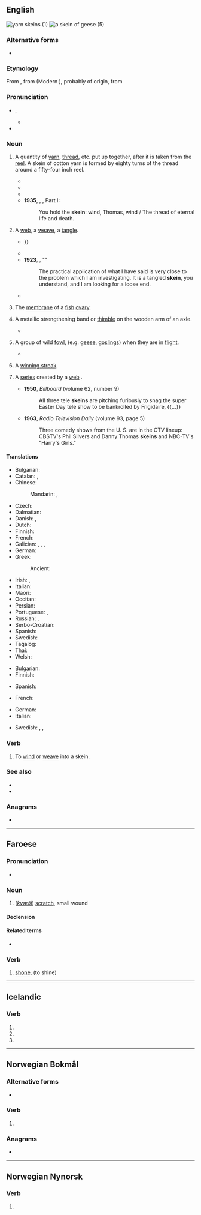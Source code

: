 ==English==
[[File:Yarn_skeins.JPG|thumb|yarn skeins (1)]]
[[File:A_Skein_of_Geese_-_geograph.org.uk_-_1571655.jpg|thumb|a skein of geese (5)]]

===Alternative forms===
* {{alter|en|skean|skain||obsolete}}

===Etymology===
From {{inh|en|enm|skayne}}, from {{der|en|fro|escaigne}} (Modern {{cog|fr|écagne}}), probably of {{der|en|cel-pro|-}} origin, from {{der|en|ine-pro|*skend-||to split off}}

===Pronunciation===
* {{enPR|skān}}, {{IPA|en|/skeɪn/}}
** {{audio|en|LL-Q1860 (eng)-Vealhurl-skein.wav|Audio (UK)}}
* {{rhymes|en|eɪn|s=1}}

===Noun===
{{en-noun}}

# {{senseid|en|gathering of yarn etc}} A quantity of [[yarn]], [[thread]], etc. put up together, after it is taken from the [[reel]]. A skein of cotton yarn is formed by eighty turns of the thread around a fifty-four inch reel.
#* {{RQ:Shakespeare Shrew|act=IV|scene=iii|page=224|passage=Brau'd in mine owne houſe with a '''skeine''' of thred: / Away thou Ragge, thou quantitie, thou remnant,}}
#* {{RQ:Wilde Dorian Gray|chapter=1|passage=“How horribly unjust of you!” cried Lord Henry, tilting his hat back and looking up at the little clouds that, like ravelled '''skeins''' of glossy white silk, were drifting across the hollowed turquoise of the summer sky.}}
#* {{RQ:Woolf Voyage Out|chapter=XV|passage=The embroidery, which was a matter for thought, the design being difficult and the colours wanting consideration, brought lapses into the dialogue when she seemed to be engrossed in her '''skeins''' of silk, or, with head a little drawn back and eyes narrowed, considered the effect of the whole.}}
#* '''1935''', {{w|T.S. Eliot}}, ''{{w|Murder in the Cathedral}}'', Part I:
#*: You  hold the '''skein''': wind, Thomas, wind / The thread of eternal life and death.
# {{lb|en|figuratively}} A [[web]], a [[weave]], a [[tangle]].
#* {{RQ:Hardy Tess|passage=He watched her pretty and unconscious munching through the '''skeins''' of smoke that pervaded the tent{{...|, and Tess Durbeyfield did not divine, as she innocently looked down at the roses in her bosom, that there behind the blue narcotic haze was potentially the “tragic mischief” of her drama—one who stood fair to be the blood-red ray in the spectrum of her young life.}}}}
#* {{RQ:Wells Ann Veronica|chapter=13|page=289|passage=But when she turned her thoughts to Morningside Park she perceived the tangled '''skein''' of life was now to be further complicated by his romantic importunity.}}
#* '''1923''', {{w|Arthur Conan Doyle}}, "{{w|The Adventure of the Creeping Man}}"
#*: The practical application of what I have said is very close to the problem which I am investigating. It is a tangled '''skein''', you understand, and I am looking for a loose end.
#* {{quote-journal|en|author=Mark Landler|title=Prince Andrew’s Uncertain Legal Fate Casts Shadow on Britain’s Royals|work=The New York Times|date=2022-01-04|url=https://www.nytimes.com/2022/01/04/world/europe/prince-andrew-sexual-abuse-royal-family.html|issn=0362-4331|passage=It was the latest in a '''skein''' of legal maneuvers by the prince’s lawyers to defuse Ms. Giuffre’s case.}}
# {{lb|en|zoology}} The [[membrane]] of a [[fish]] [[ovary]].
# {{qualifier|wagonmaking}} A metallic strengthening band or [[thimble]] on the wooden arm of an axle.
#* {{quote-text|en|1862|T. Hughes|work=History of the US|passage= One of the free-state settlers went to the blacksmith's shop unarmed, carrying a waggon '''skein''' to be repaired.}}
# {{lb|en|zoology|UK|dialect|collective}} A group of wild [[fowl]], (e.g. [[goose|geese]], [[gosling]]s) when they are in [[flight]].
#* {{quote-book|en|author=Laurence Rose|title=The Long Spring|year=2018|publisher=Bloomsbury|pageurl=https://books.google.com/books?id=DdhHDwAAQBAJ&pg=PA111&dq=%22skein%22+geese&hl=&cd=29&source=gbs_api#v=onepage&q=%22skein%22%20geese&f=false|isbn=978-1-4729-3670-7|page=111|passage=High above the swallows and 2 miles or so out into the Channel was a '''skein''' of geese, probably brent geese on the first day of their emigration from the estuaries of the Channel coast towards the high Arctic tundra of Spitsbergen or Russia.}}
# {{lb|en|sports}} A [[winning streak]].
# {{lb|en|radio|television|dated}} A [[series]] created by a [[web]] {{gloss|major broadcasting network}}.
#* '''1950''', ''Billboard'' (volume 62, number 9)
#*: All three tele '''skeins''' are pitching furiously to snag the super Easter Day tele show to be bankrolled by Frigidaire, {{...}}
#* '''1963''', ''Radio Television Daily'' (volume 93, page 5)
#*: Three comedy shows from the U. S. are in the CTV lineup: CBSTV's Phil Silvers and Danny Thomas '''skeins''' and NBC-TV's "Harry's Girls."

====Translations====
{{trans-top|quantity of yarn}}
* Bulgarian: {{t|bg|чиле|n}}
* Catalan: {{t|ca|madeixa|f}}, {{t+|ca|troca|f}}
* Chinese:
*: Mandarin: {{t+|cmn|綹|sc=Hani}}, {{t+|cmn|绺|tr=liǔ|sc=Hani}}
* Czech: {{t|cs|přadeno|n}}
* Dalmatian: {{t|dlm|matuos|m}}
* Danish: {{t|da|fed|n}}, {{t+|da|dukke|c}}
* Dutch: {{t+|nl|vendel|n}}
* Finnish: {{t+|fi|vyyhti}}
* French: {{t+|fr|écheveau|m}}
* Galician: {{t|gl|madeixa|f}}, {{t|gl|mea|f}}, {{t|gl|meada|f}}, {{t+|gl|maraña|f}}
* German: {{t+|de|Strang|m}}
* Greek:
*: Ancient: {{t|grc|κλωστήρ|m|sc=polytonic}}
{{trans-mid}}
* Irish: {{t|ga|scáinne|f}}, {{t|ga|scáinne|f}}
* Italian: {{t+|it|matassa|f}}
* Maori: {{t|mi|pōkai}}
* Occitan: {{t|oc|madaissa|f}}
* Persian: {{t+|fa|کلاف|sc=fa-Arab}}
* Portuguese: {{t+|pt|meada|f}}, {{t+|pt|madeixa|f}}
* Russian: {{t|ru|мото́к пря́жи|m}}, {{t+|ru|мото́к|m}}
* Serbo-Croatian: {{t+|sh|klupko|n}}
* Spanish: {{t+|es|madeja|f}}
* Swedish: {{t+|sv|härva|c}}
* Tagalog: {{t|tl|labay}}
* Thai: {{t+|th|ไจ}}
* Welsh: {{t|cy|cengl|f}}
{{trans-bottom}}

{{trans-top|figuratively: tangle}}
* Bulgarian: {{t+|bg|бъркотия|f}}
* Finnish: {{t+|fi|vyyhti}}
{{trans-mid}}
* Spanish: {{t+|es|enredo|m}}
{{trans-bottom}}

{{trans-top|zoology: fish ovary membrane}}
* French: {{t|fr|membrane des oeufs|f}}
{{trans-mid}}
{{trans-bottom}}

{{trans-top|wagonmaking: metallic strengthening}}
{{trans-mid}}
{{trans-bottom}}

{{trans-top|zoology: wild fowl in flight}}
* German: {{t+|de|Schar|f}}
* Italian: {{t+|it|stormo|m}}
{{trans-mid}}
* Swedish: {{t|sv|fylking|c}}, {{t+|sv|plogformation|c}}, {{t|sv|v-formation|c}}
{{trans-bottom}}

{{trans-see|winning streak}}

===Verb===
{{en-verb}}

# To [[wind]] or [[weave]] into a skein.

===See also===
* {{l|en|gaggle}}
* {{l|en|wedge}}

===Anagrams===
* {{anagrams|en|a=eikns|Kines|Knies|Neski|Nikes|Sinke|e-skin|inkes|kines}}

----

==Faroese==

===Pronunciation===
* {{IPA|fo|/skaiːn/}}

===Noun===
{{fo-noun|f|skeinar|skeinir}}

# (''[[kvæði]]'') [[scratch]], small wound

====Declension====
{{fo-decl-noun-f2|skein}}

====Related terms====
* {{sense|common}} {{l|fo|skeina}}

===Verb===
{{head|fo|verb form}}

# [[shone]], {{inflection of|fo|skína||s|past}} (to shine)

----

==Icelandic==

===Verb===
{{is-verb form}}

# {{verb form of|is|skína||1s|past|act|ind}}
# {{verb form of|is|skína||3s|past|act|ind}}
# {{verb form of|is|skeina||2s|act|imp}}

----

==Norwegian Bokmål==

===Alternative forms===
* {{l|nb|skinte}}

===Verb===
{{head|nb|verb form}}

# {{inflection of|nb|skinne||simple past}}

===Anagrams===
* {{anagrams|nb|kisen|kneis|knise|ksien|nikse|siken|sinke|Skien|skien|sneik|snike}}

----

==Norwegian Nynorsk==

===Verb===
{{head|nn|verb form}}

# {{inflection of|nn|skina||past}}